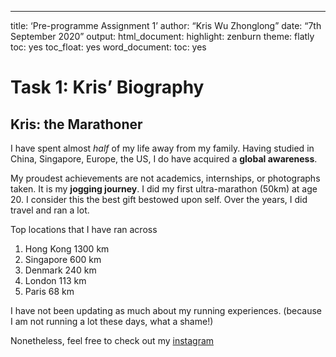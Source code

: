 ---
title: 'Pre-programme Assignment 1'
author: "Kris Wu Zhonglong"
date: "7th September 2020"
output:
  html_document:
    highlight: zenburn
    theme: flatly
    toc: yes
    toc_float: yes
  word_document:
    toc: yes

# Task 1: Kris' Biography

## Kris: the Marathoner
I have spent almost *half* of my life away from my family. Having studied in China, Singapore, Europe, the US, I do have acquired a **global awareness**.

My proudest achievements are not academics, internships, or photographs taken. It is my **jogging journey**. I did my first ultra-marathon (50km) at age 20. I consider this the best gift bestowed upon self. Over the years, I did travel and ran a lot.

Top locations that I have ran across

1) Hong Kong 1300 km
2) Singapore 600 km
3) Denmark 240 km
4) London 113 km
5) Paris 68 km

I have not been updating as much about my running experiences. (because I am not running a lot these days, what a shame!)

Nonetheless, feel free to check out my [instagram](https://www.instagram.com/kriswu995/)